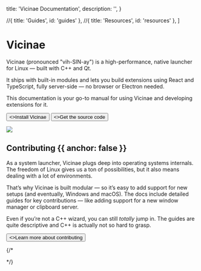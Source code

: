 
  title: 'Vicinae Documentation',
  description:
    '',
}

  //{ title: 'Guides', id: 'guides' },
  //{ title: 'Resources', id: 'resources' },
]

<HeroPattern />

# Vicinae

Vicinae (pronounced "vih-SIN-ay") is a high-performance, native launcher for Linux — built with C++ and Qt.

It ships with built-in modules and lets you build extensions using React and TypeScript, fully server-side — no browser or Electron needed.

This documentation is your go-to manual for using Vicinae and developing extensions for it.

<div className="not-prose mt-6 mb-16 flex gap-3">
  <Button href="/install" arrow="right">
    <>Install Vicinae</>
  </Button>
  <Button href={VICINAE_GITHUB_REPO_URL} variant="outline">
    <>Get the source code</>
  </Button>
</div>

![](/demo.gif)

## Contributing {{ anchor: false }}

As a system launcher, Vicinae plugs deep into operating systems internals. The freedom of Linux gives us a ton of possibilities, but it also means dealing with a lot of environments. 

That’s why Vicinae is built modular — so it’s easy to add support for new setups (and eventually, Windows and macOS).
The docs include detailed guides for key contributions — like adding support for a new window manager or clipboard server.

Even if you’re not a C++ wizard, you can still *totally* jump in. The guides are quite descriptive and C++ is actually not so hard to grasp. 

<div className="not-prose">
  <Button href="/contribute" variant="text" arrow="right">
    <>Learn more about contributing</>
  </Button>
</div>

{/*
<Guides />

<Resources />
*/}

